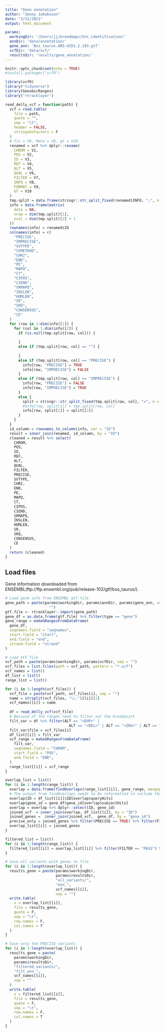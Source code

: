 ```yaml
---
title: "Gene annotation"
author: "Jenny Jakobsson"
date: "3/31/2021"
output: html_document

params:
  workingDir: '/Users/jj/breedmaps/SVs_identification/'
  annDir: 'data/annotation/'
  gene_ann: 'Bos_taurus.ARS-UCD1.2.103.gtf'
  vcfDir: 'data/vcf/'
  resultsDir: 'results/gene_annotation/'
---
```


```r
knitr::opts_chunk$set(echo = TRUE)
#install.packages("vcfR")

library(vcfR)
library("tidyverse")
library(GenomicRanges)
library("rtracklayer")

```

```r
read_delly_vcf = function(path) {
  vcf = read.table(
    file = path,
    quote = "",
    sep = "\t",
    header = FALSE,
    stringsAsFactors = F
  )
  # fix = V8, Meta = V9, gt = V10
  renamed = vcf %>% dplyr::rename(
    CHROM = V1,
    POS = V2,
    ID = V3,
    REF = V4,
    ALT = V5,
    QUAL = V6,
    FILTER = V7,
    INFO = V8,
    FORMAT = V9,
    GT = V10
  )
  tmp.split = data.frame(stringr::str_split_fixed(renamed$INFO, ";", n = Inf))
  info = data.frame(matrix(
    data = NA,
    nrow = dim(tmp.split)[1],
    ncol = dim(tmp.split)[2] + 1
  ))
  rownames(info) = renamed$ID
  colnames(info) = c(
    "PRECISE",
    "IMPRECISE",
    "SVTYPE",
    "SVMETHOD",
    "CHR2",
    "END",
    "PE",
    "MAPQ",
    "CT",
    "CIPOS",
    "CIEND",
    "SRMAPQ",
    "INSLEN",
    "HOMLEN",
    "SR",
    "SRQ",
    "CONSENSUS",
    "CE"
  )
  for (row in 1:dim(info)[1]) {
    for (col in 1:dim(info)[2]) {
      if (is.null(tmp.split[row, col])) {
        
      }
      else if (tmp.split[row, col] == "") {
        
      }
      else if (tmp.split[row, col] == "PRECISE") {
        info[row, "PRECISE"] = TRUE
        info[row, "IMPRECISE"] = FALSE
      }
      else if (tmp.split[row, col] == "IMPRECISE") {
        info[row, "PRECISE"] = FALSE
        info[row, "IMPRECISE"] = TRUE
      }
      else {
        split = stringr::str_split_fixed(tmp.split[row, col], "=", n = 2)
        #info[row, split[1]] = tmp.split[row, col]
        info[row, split[1]] = split[[2]]
      }
    }
  }
  id_column = rownames_to_column(info, var = "ID")
  result = inner_join(renamed, id_column, by = "ID")
  cleaned = result %>% select(
    CHROM,
    POS,
    ID,
    REF,
    ALT,
    QUAL,
    FILTER,
    PRECISE,
    SVTYPE,
    CHR2,
    END,
    PE,
    MAPQ,
    CT,
    CIPOS,
    CIEND,
    SRMAPQ,
    INSLEN,
    HOMLEN,
    SR,
    SRQ,
    CONSENSUS,
    CE
  )
  return (cleaned)
}

```

## Load files
Gene information downloaded from ENSEMBL(ftp://ftp.ensembl.org/pub/release-102/gtf/bos_taurus/).

```r
# Load gene info from ENSEMBL gtf file
gene_path = paste(params$workingDir, params$annDir, params$gene_ann, sep =
                    "")
gtf.file <- rtracklayer::import(gene_path)
gene_df = as.data.frame(gtf.file) %>% filter(type == "gene")
gene_range = makeGRangesFromDataFrame(
  gene_df,
  seqnames.field = "seqnames",
  start.field = "start",
  end.field = "end",
  strand.field = "strand"
)

```

```r
# Load VCF file
vcf_path = paste(params$workingDir, params$vcfDir, sep = "")
vcf_files = list.files(path = vcf_path, pattern = "*.vcf")
vcf_names = list()
df_list = list()
range_list = list()

for (i in 1:length(vcf_files)) {
  vcf_file = paste(vcf_path, vcf_files[i], sep = "")
  name = strsplit(vcf_files, "\\.")[[i]][1]
  vcf_names[[i]] = name
  
  df = read_delly_vcf(vcf_file)
  # Because of the ranges need to filter out the breakpoint
  filt_var = df %>% filter(ALT == "<DUP>" |
                             ALT == "<DEL>" | ALT == "<INV>" | ALT == "<INS>")
  filt_var$file = vcf_files[i]
  df_list[[i]] = filt_var
  vcf_range = makeGRangesFromDataFrame(
    filt_var,
    seqnames.field = "CHROM",
    start.field = "POS",
    end.field = "END",
  )
  range_list[[i]] = vcf_range
}

```



```r
overlap_list = list()
for (i in 1:length(range_list)) {
  overlap = data.frame(findOverlaps(range_list[[i]], gene_range, maxgap = 0))
  # The output from findOverlaps needs to be reformatted to include the geneIDs we need to join
  overlap$ID = df_list[[i]]$ID[overlap$queryHits]
  overlap$gene_id = gene_df$gene_id[overlap$subjectHits]
  overlap = overlap %>% dplyr::select(ID, gene_id)
  joined_vcf  = inner_join(overlap, df_list[[i]], by = "ID")
  joined_genes =  inner_join(joined_vcf,  gene_df, by = "gene_id")
  precise_only = joined_genes %>% filter(PRECISE == TRUE) %>% filter(FILTER == "PASS")
  overlap_list[[i]] = joined_genes
}
```

```r
filtered_list = list()
for (i in 1:length(range_list)) {
  filtered_list[[i]] = overlap_list[[i]] %>% filter(FILTER == "PASS") %>% filter(PRECISE == TRUE)
}
```

```r
# Save all variants with genes to file
for (i in 1:length(overlap_list)) {
  results_gene = paste(params$workingDir,
                       params$resultsDir,
                       "all_variants/",
                       "ann_",
                       vcf_names[[i]],
                       sep = "")
  write.table(
    x = overlap_list[[i]],
    file = results_gene,
    quote = F,
    sep = "\t",
    row.names = F,
    col.names = T
  )
}

# Save only the PRECISE variants
for (i in 1:length(overlap_list)) {
  results_gene = paste(
    params$workingDir,
    params$resultsDir,
    "filtered_variants/",
    "filt_ann_",
    vcf_names[[i]],
    sep = ""
  )
  write.table(
    x = filtered_list[[i]],
    file = results_gene,
    quote = F,
    sep = "\t",
    row.names = F,
    col.names = T
  )
}

```



